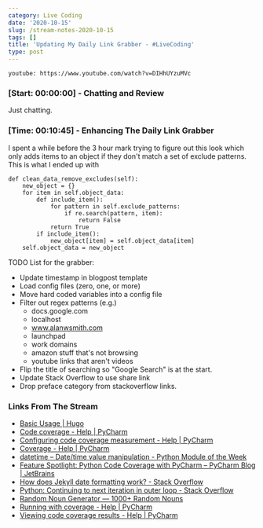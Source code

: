 ```yaml
---
category: Live Coding
date: '2020-10-15'
slug: /stream-notes-2020-10-15
tags: []
title: 'Updating My Daily Link Grabber - #LiveCoding'
type: post
---
```



`youtube: https://www.youtube.com/watch?v=DIHhUYzuMVc`

### [Start: 00:00:00] - Chatting and Review

Just chatting.

### [Time: 00:10:45] - Enhancing The Daily Link Grabber

I spent a while before the 3 hour mark trying to figure out this look which only adds items to an object if they don't match a set of exclude patterns. This is what I ended up with

    def clean_data_remove_excludes(self):
        new_object = {}
        for item in self.object_data:
            def include_item():
                for pattern in self.exclude_patterns:
                    if re.search(pattern, item):
                        return False
                return True
            if include_item():
                new_object[item] = self.object_data[item]
        self.object_data = new_object


TODO List for the grabber:

- Update timestamp in blogpost template
- Load config files (zero, one, or more)
- Move hard coded variables into a config file
- Filter out regex patterns (e.g.)
    - docs.google.com
    - localhost
    - www.alanwsmith.com
    - launchpad
    - work domains
    - amazon stuff that's not browsing
    - youtube links that aren't videos
- Flip the title of searching so "Google Search" is at the start.
- Update Stack Overflow to use share link
- Drop preface category from stackoverflow links.



### Links From The Stream

- [Basic Usage | Hugo](https://gohugo.io/getting-started/usage/)
- [Code coverage - Help | PyCharm](https://www.jetbrains.com/help/pycharm/code-coverage.html)
- [Configuring code coverage measurement - Help | PyCharm](https://www.jetbrains.com/help/pycharm/configuring-code-coverage-measurement.html)
- [Coverage - Help | PyCharm](https://www.jetbrains.com/help/pycharm/coverage-settings.html)
- [datetime – Date/time value manipulation - Python Module of the Week](https://pymotw.com/2/datetime/)
- [Feature Spotlight: Python Code Coverage with PyCharm – PyCharm Blog | JetBrains](https://blog.jetbrains.com/pycharm/2015/06/feature-spotlight-python-code-coverage-with-pycharm/)
- [How does Jekyll date formatting work? - Stack Overflow](https://stackoverflow.com/questions/7395520/how-does-jekyll-date-formatting-work)
- [Python: Continuing to next iteration in outer loop - Stack Overflow](https://stackoverflow.com/questions/1859072/python-continuing-to-next-iteration-in-outer-loop)
- [Random Noun Generator — 1000+ Random Nouns](https://randomwordgenerator.com/noun.php)
- [Running with coverage - Help | PyCharm](https://www.jetbrains.com/help/pycharm/running-test-with-coverage.html)
- [Viewing code coverage results - Help | PyCharm](https://www.jetbrains.com/help/pycharm/viewing-code-coverage-results.html)